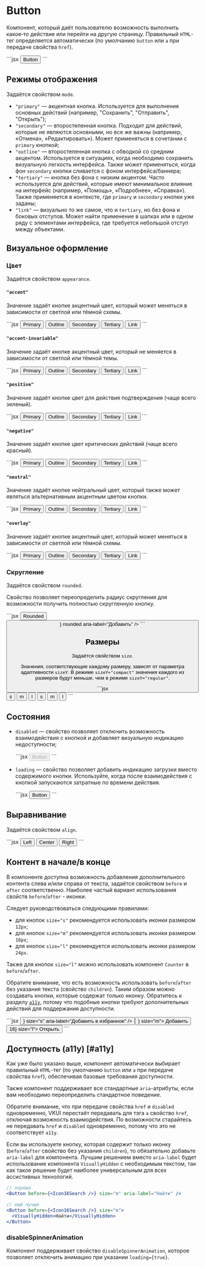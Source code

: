 <Overview>

# Button

Компонент, который даёт пользователю возможность выполнить какое‑то действие или перейти на другую страницу.
Правильный `HTML`-тег определяется автоматически (по умолчанию `button` или `a` при передаче свойства `href`).

</Overview>

<Playground>
  ```jsx
  <Button>Button</Button>
  ```
</Playground>

## Режимы отображения

Задаётся свойством `mode`.

- `"primary"` — акцентная кнопка. Используется для выполнения основных действий
  (например, "Сохранить", "Отправить", "Открыть");
- `"secondary"` — второстепенная кнопка. Подходит для действий, которые не являются основными, но все же важны
  (например, «Отмена», «Редактировать»). Может применяться в сочетании с `primary` кнопкой;
- `"outline"` — второстепенная кнопка с обводкой со средним акцентом. Используется в ситуациях,
  когда необходимо сохранить визуальную легкость интерфейса. Также может применяться,
  когда фон `secondary` кнопки сливается с фоном интерфейса/баннера;
- `"tertiary"` — кнопка без фона с низким акцентом. Часто используется для действий,
  которые имеют минимальное влияние на интерфейс (например, «Помощь», «Подробнее», «Справка»).
  Также применяется в контексте, где `primary` и `secondary` кнопки уже заданы;
- `"link"` — визуально то же самое, что и `tertiary`, но без фона и боковых отступов.
  Может найти применение в шапках или в одном ряду с элементами интерфейса,
  где требуется небольшой отступ между объектами.

## Визуальное оформление

### Цвет

Задаётся свойством `appearance`.

#### `"accent"`

Значение задаёт кнопке акцентный цвет, который может меняться в зависимости от светлой или тёмной схемы.

<Playground>
  ```jsx
  <Button appearance="accent" mode="primary">
    Primary
  </Button>
  <Button appearance="accent" mode="outline">
    Outline
  </Button>
  <Button appearance="accent" mode="secondary">
    Secondary
  </Button>
  <Button appearance="accent" mode="tertiary">
    Tertiary
  </Button>
  <Button appearance="accent" mode="link">
    Link
  </Button>
  ```
</Playground>

#### `"accent-invariable"`

Значение задаёт кнопке акцентный цвет, который не меняется в зависимости от светлой или тёмной темы.

<Playground>
  ```jsx
  <Button appearance="accent-invariable" mode="primary">
    Primary
  </Button>
  <Button appearance="accent-invariable" mode="outline">
    Outline
  </Button>
  <Button appearance="accent-invariable" mode="secondary">
    Secondary
  </Button>
  <Button appearance="accent-invariable" mode="tertiary">
    Tertiary
  </Button>
  <Button appearance="accent-invariable" mode="link">
    Link
  </Button>
  ```
</Playground>

#### `"positive"`

Значение задаёт кнопке цвет для действия подтверждения (чаще всего зеленый).

<Playground>
  ```jsx
  <Button appearance="positive" mode="primary">
    Primary
  </Button>
  <Button appearance="positive" mode="outline">
    Outline
  </Button>
  <Button appearance="positive" mode="secondary">
    Secondary
  </Button>
  <Button appearance="positive" mode="tertiary">
    Tertiary
  </Button>
  <Button appearance="positive" mode="link">
    Link
  </Button>
  ```
</Playground>

#### `"negative"`

Значение задаёт кнопке цвет критических действий (чаще всего красный).

<Playground>
  ```jsx
  <Button appearance="negative" mode="primary">
    Primary
  </Button>
  <Button appearance="negative" mode="outline">
    Outline
  </Button>
  <Button appearance="negative" mode="secondary">
    Secondary
  </Button>
  <Button appearance="negative" mode="tertiary">
    Tertiary
  </Button>
  <Button appearance="negative" mode="link">
    Link
  </Button>
  ```
</Playground>

#### `"neutral"`

Значение задаёт кнопке нейтральный цвет, который также может являться альтернативным акцентным цветом кнопки.

<Playground>
  ```jsx
  <Button appearance="neutral" mode="primary">
    Primary
  </Button>
  <Button appearance="neutral" mode="outline">
    Outline
  </Button>
  <Button appearance="neutral" mode="secondary">
    Secondary
  </Button>
  <Button appearance="neutral" mode="tertiary">
    Tertiary
  </Button>
  <Button appearance="neutral" mode="link">
    Link
  </Button>
  ```
</Playground>

#### `"overlay"`

Значение задаёт кнопке акцентный цвет, который может меняться в зависимости от светлой или тёмной схемы.


<Playground Wrapper={OverlayButtonWrapper}>
  ```jsx
  <Button appearance="overlay" mode="primary">
    Primary
  </Button>
  <Button appearance="overlay" mode="outline">
    Outline
  </Button>
  <Button appearance="overlay" mode="secondary">
    Secondary
  </Button>
  <Button appearance="overlay" mode="tertiary">
    Tertiary
  </Button>
  <Button appearance="overlay" mode="link">
    Link
  </Button>
  ```
</Playground>

### Скругление

Задаётся свойством `rounded`.

Свойство позволяет переопределить радиус скругления для возможности получить полностью скругленную кнопку.

<Playground>
  ```jsx
  <Button rounded>Rounded</Button>
  <Button before={<Icon12Add />} rounded aria-label="Добавить" />
  ```
</Playground>

## Размеры

Задаётся свойством `size`.

Значения, соответствующие каждому размеру, зависят от параметра адаптивности `sizeY`.
В режиме `sizeY="compact"` значения каждого из размеров будут меньше, чем в режиме `sizeY="regular"`.

<Playground direction="column">
  ```jsx
  <AdaptivityProvider sizeY="compact">
    <Flex gap="m" align="center">
      <Button size="s">s</Button>
      <Button size="m">m</Button>
      <Button size="l">l</Button>
    </Flex>
  </AdaptivityProvider>
  <AdaptivityProvider sizeY="regular">
    <Flex gap="m" align="center">
      <Button size="s">s</Button>
      <Button size="m">m</Button>
      <Button size="l">l</Button>
    </Flex>
  </AdaptivityProvider>
  ```
</Playground>

## Состояния

- `disabled` — свойство позволяет отключить возможность взаимодействия с кнопкой и
  добавляет визуальную индикацию недоступности;

  <Playground>
    ```jsx
    <Button disabled>Button</Button>
    ```
  </Playground>

- `loading` — свойство позволяет добавить индикацию загрузки вместо содержимого кнопки.
  Используйте, когда после взаимодействия с кнопкой запускаются затратные по времени действия.

  <Playground>
    ```jsx
    <Button loading>Button</Button>
    ```
  </Playground>

## Выравнивание

Задаётся свойством `align`.

<Playground>
  ```jsx
  <Button align="left">Left</Button>
  <Button align="center">Center</Button>
  <Button align="right">Right</Button>
  ```
</Playground>

## Контент в начале/в конце

В компоненте доступна возможность добавления дополнительного контента слева и/или справа от текста,
задаётся свойством `before` и `after` соответственно. Наиболее частый вариант использования свойств `before`/`after` - иконки.

Следует руководствоваться следующими правилами:

- для кнопок `size="s"` рекомендуется использовать иконки размером `12px`;
- для кнопок `size="m"` рекомендуется использовать иконки размером `16px`;
- для кнопок `size="l"` рекомендуется использовать иконки размером `24px`.

Также для кнопок `size="l"` можно использовать компонент `Counter` в `before`/`after`.

Обратите внимание, что есть возможность использовать `before`/`after` без указания текста (свойство `children`).
Таким образом можно создавать кнопки, которые содержат только иконку. Обратитесь к разделу [`a11y`](#a11y),
потому что подобные кнопки требуют дополнительных действий для поддержания доступности.

<Playground>
  ```jsx
  <Button after={<Icon12Like />} size="s" aria-label="Добавить в избранное" />
  <Button before={<Icon16Add />} size="m">
    Добавить
  </Button>
  <Button after={<Counter>16</Counter>} size="l">
    Открыть
  </Button>
  ```
</Playground>

## Доступность (a11y) [#a11y]

Как уже было указано выше, компонент автоматически выбирает правильный `HTML`-тег
(по умолчанию `button` или `a` при передаче свойства `href`), обеспечивая базовые требования доступности.

Также компонент поддерживает все стандартные `aria`-атрибуты, если вам необходимо переопределить
стандартное поведение.

Обратите внимание, что при передаче свойства `href` и `disabled` одновременно, VKUI перестаёт передавать для тэга `a`
свойство `href`, отключая возможность взаимодействия.
По возможности старайтесь не передавать `href` и `disabled` одновременно, потому что это не соответствует `a11y`.

Если вы используете кнопку, которая содержит только иконку (`before`/`after` свойство без указания `children`),
то обязательно добавьте `aria-label` для компонента. Лучшим решением вместо `aria-label` будет использование
компонента `VisuallyHidden` с необходимым текстом, так как такое решение будет
наиболее универсальным для всех ассистивных технологий.

```jsx
// хорошо
<Button before={<Icon16Search />} size="m" aria-label="Найти" />

// ещё лучше
<Button before={<Icon16Search />} size="m">
  <VisuallyHidden>Найти</VisuallyHidden>
</Button>
```

### disableSpinnerAnimation

Компонент поддерживает свойство `disableSpinnerAnimation`, которое позволяет отключить анимацию при указании
`loading={true}`.
